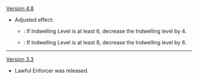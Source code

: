 {{Change History/Header}}
[[Version 4.8]]
* Adjusted effect:
** {{color|Old}}: If Indwelling Level is at least 6, decrease the Indwelling level by 4.
** {{color|New}}: If Indwelling Level is at least 8, decrease the Indwelling level by 6.
----
[[Version 3.3]]
* Lawful Enforcer was released.